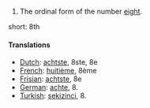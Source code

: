 # The ordinal form of the number [[eight]].

short: 8th

====Translations====

*[[Dutch]]: [[achtste]], 8ste, 8e
*[[French]]: [[huitième]], 8ème
*[[Frisian]]: [[achtste]], 8e
*[[German]]: [[achte]], 8.
*[[Turkish]]: [[sekizinci]], 8.